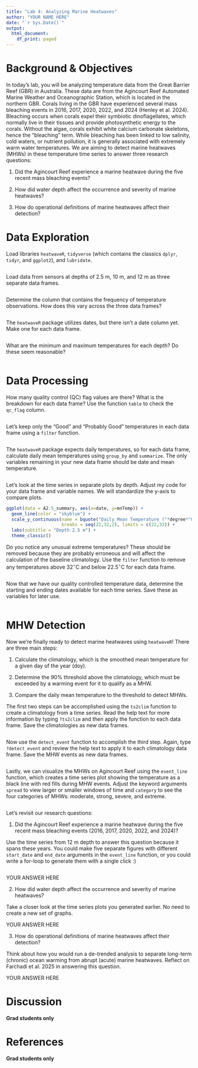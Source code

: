 ```yaml
---
title: "Lab 4: Analyzing Marine Heatwaves"
author: "YOUR NAME HERE"
date: "`r Sys.Date()`"
output:
  html_document:
    df_print: paged
---
```


# Background & Objectives

In today's lab, you will be analyzing temperature data from the Great Barrier Reef (GBR) in Australia. These data are from the Agincourt Reef Automated Marine Weather and Oceanographic Station, which is located in the northern GBR. Corals living in the GBR have experienced several mass bleaching events in 2016, 2017, 2020, 2022, and 2024 (Henley et al. 2024). Bleaching occurs when corals expel their symbiotic dinoflagellates, which normally live in their tissues and provide photosynthetic energy to the corals. Without the algae, corals exhibit white calcium carbonate skeletons, hence the "bleaching" term. While bleaching has been linked to low salinity, cold waters, or nutrient pollution, it is generally associated with extremely warm water temperatures. We are aiming to detect marine heatwaves (MHWs) in these temperature time series to answer three research questions:

1)  Did the Agincourt Reef experience a marine heatwave during the five recent mass bleaching events?

2)  How did water depth affect the occurrence and severity of marine heatwaves?

3)  How do operational definitions of marine heatwaves affect their detection?

# Data Exploration

Load libraries `heatwaveR`, `tidyverse` (which contains the classics `dplyr`, `tidyr`, and `ggplot2`), and `lubridate`.

```r

```

Load data from sensors at depths of 2.5 m, 10 m, and 12 m as three separate data frames.

```r

```

Determine the column that contains the frequency of temperature observations. How does this vary across the three data frames?

```r

```

The `heatwaveR` package utilizes dates, but there isn't a date column yet. Make one for each data frame.

```r

```

What are the minimum and maximum temperatures for each depth? Do these seem reasonable?

```r

```

# Data Processing

How many quality control (QC) flag values are there? What is the breakdown for each data frame? Use the function `table` to check the `qc_flag` column.

```r

```

Let's keep only the "Good" and "Probably Good" temperatures in each data frame using a `filter` function.

```r

```

The `heatwaveR` package expects daily temperatures, so for each data frame, calculate daily mean temperatures using `group_by` and `summarize`. The only variables remaining in your new data frame should be date and mean temperature.

```r

```

Let's look at the time series in separate plots by depth. Adjust my code for your data frame and variable names. We will standardize the y-axis to compare plots.

```r
ggplot(data = A2.5_summary, aes(x=date, y=mnTemp)) +
  geom_line(color = "skyblue") +
  scale_y_continuous(name = bquote("Daily Mean Temperature ("*degree*"C)"),
                     breaks = seq(22,32,2), limits = c(22,33)) +
  labs(subtitle = "Depth 2.5 m") +
  theme_classic()
```

Do you notice any unusual extreme temperatures? These should be removed because they are probably erroneous and will affect the calculation of the baseline climatology. Use the `filter` function to remove any temperatures above $32 ^\circ$C and below $22.5 ^\circ$C for each data frame.

```r

```

Now that we have our quality controlled temperature data, determine the starting and ending dates available for each time series. Save these as variables for later use.

```r

```

# MHW Detection

Now we're finally ready to detect marine heatwaves using `heatwaveR`! There are three main steps:

1.  Calculate the climatology, which is the smoothed mean temperature for a given day of the year (doy).

2.  Determine the 90% threshold above the climatology, which must be exceeded by a warming event for it to qualify as a MHW.

3.  Compare the daily mean temperature to the threshold to detect MHWs.

The first two steps can be accomplished using the `ts2clim` function to create a climatology from a time series. Read the help text for more information by typing `?ts2clim` and then apply the function to each data frame. Save the climatologies as new data frames.

```r

```

Now use the `detect_event` function to accomplish the third step. Again, type `?detect_event` and review the help text to apply it to each climatology data frame. Save the MHW events as new data frames.

```r

```

Lastly, we can visualize the MHWs on Agincourt Reef using the `event_line` function, which creates a time series plot showing the temperature as a black line with red fills during MHW events. Adjust the keyword arguments `spread` to view larger or smaller windows of time and `category` to see the four categories of MHWs: moderate, strong, severe, and extreme.

```r

```

Let's revisit our research questions:

1.  Did the Agincourt Reef experience a marine heatwave during the five recent mass bleaching events (2016, 2017, 2020, 2022, and 2024)?

Use the time series from 12 m depth to answer this question because it spans these years. You could make five separate figures with different `start_date` and `end_date` arguments in the `event_line` function, or you could write a for-loop to generate them with a single click :)

```r

```

YOUR ANSWER HERE

2.  How did water depth affect the occurrence and severity of marine heatwaves?

Take a closer look at the time series plots you generated earlier. No need to create a new set of graphs.

YOUR ANSWER HERE

3.  How do operational definitions of marine heatwaves affect their detection?

Think about how you would run a de-trended analysis to separate long-term (chronic) ocean warming from abrupt (acute) marine heatwaves. Reflect on Farchadi et al. 2025 in answering this question.

YOUR ANSWER HERE

# Discussion

**Grad students only**

# References

**Grad students only**

